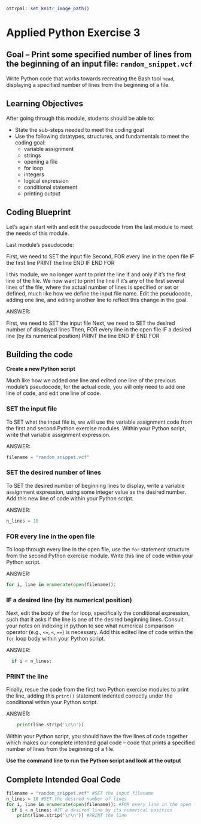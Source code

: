 ```r
ottrpal::set_knitr_image_path()
```

# Applied Python Exercise 3

## Goal -- Print some specified number of lines from the beginning of an input file: `random_snippet.vcf`

Write Python code that works towards recreating the Bash tool `head`, displaying a specified number of lines from the beginning of a file.

## Learning Objectives

After going through this module, students should be able to:

* State the sub-steps needed to meet the coding goal
* Use the following datatypes, structures, and fundamentals to meet the coding goal:
  * variable assignment
  * strings
  * opening a file
  * for loop
  * integers
  * logical expression
  * conditional statement
  * printing output

## Coding Blueprint

Let's again start with and edit the pseudocode from the last module to meet the needs of this module.

Last module's pseudocode:

First, we need to SET the input file
Second, FOR every line in the open file
  IF the first line
    PRINT the line
  END IF
END FOR

I this module, we no longer want to print the line if and only if it's the first line of the file. We now want to print the line if it's any of the first several lines of the file, where the actual number of lines is specified or set or defined, much like how we define the input file name. Edit the pseudocode, adding one line, and editing another line to reflect this change in the goal.

ANSWER:

First, we need to SET the input file
Next, we need to SET the desired number of displayed lines
Then, FOR every line in the open file
  IF a desired line (by its numerical position)
    PRINT the line
  END IF
END FOR

## Building the code

**Create a new Python script**

Much like how we added one line and edited one line of the previous module's pseudocode, for the actual code, you will only need to add one line of code, and edit one line of code. 

### SET the input file 

To SET what the input file is, we will use the variable assignment code from the first and second Python exercise modules. Within your Python script, write that variable assignment expression. 

ANSWER:
```python
filename = "random_snippet.vcf"
```

### SET the desired number of lines

To SET the desired number of beginning lines to display, write a variable assignment expression, using some integer value as the desired number. Add this new line of code within your Python script.

ANSWER:
```python
n_lines = 10
```

### FOR every line in the open file

To loop through every line in the open file, use the `for` statement structure from the second Python exercise module. Write this line of code within your Python script.

ANSWER:
```python
for i, line in enumerate(open(filename)):
```

### IF a desired line (by its numerical position)

Next, edit the body of the `for` loop, specifically the conditional expression, such that it asks if the line is one of the desired beginning lines. Consult your notes on indexing in python to see what numerical comparison operator (e.g., `<=`, `<`, `==`) is necessary. Add this edited line of code within the `for` loop body within your Python script.

ANSWER:
```python
  if i < n_lines:
```

### PRINT the line

Finally, resue the code from the first two Python exercise modules to print the line, adding this `print()` statement indented correctly under the conditional within your Python script.

ANSWER:
```python
    print(line.strip('\r\n'))
```

Within your Python script, you should have the five lines of code together which makes our complete intended goal code -- code that prints a specified number of lines from the beginning of a file.

**Use the command line to run the Python script and look at the output**

## Complete Intended Goal Code
```python
filename = "random_snippet.vcf" #SET the input filename
n_lines = 10 #SET the desired number of lines
for i, line in enumerate(open(filename)): #FOR every line in the open file
  if i < n_lines: #IF a desired line by its numerical position
    print(line.strip('\r\n')) #PRINT the line
```